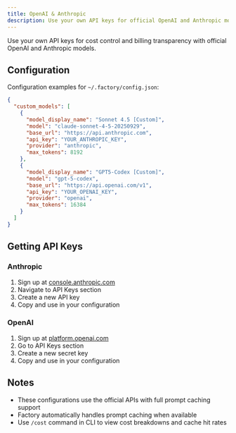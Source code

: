 ```yaml
---
title: OpenAI & Anthropic
description: Use your own API keys for official OpenAI and Anthropic models
---
```


Use your own API keys for cost control and billing transparency with official OpenAI and Anthropic models.

## Configuration

Configuration examples for `~/.factory/config.json`:

```json
{
  "custom_models": [
    {
      "model_display_name": "Sonnet 4.5 [Custom]",
      "model": "claude-sonnet-4-5-20250929",
      "base_url": "https://api.anthropic.com",
      "api_key": "YOUR_ANTHROPIC_KEY",
      "provider": "anthropic",
      "max_tokens": 8192
    },
    {
      "model_display_name": "GPT5-Codex [Custom]",
      "model": "gpt-5-codex",
      "base_url": "https://api.openai.com/v1",
      "api_key": "YOUR_OPENAI_KEY",
      "provider": "openai",
      "max_tokens": 16384
    }
  ]
}
```

## Getting API Keys

### Anthropic
1. Sign up at [console.anthropic.com](https://console.anthropic.com)
2. Navigate to API Keys section
3. Create a new API key
4. Copy and use in your configuration

### OpenAI
1. Sign up at [platform.openai.com](https://platform.openai.com)
2. Go to API Keys section
3. Create a new secret key
4. Copy and use in your configuration

## Notes

- These configurations use the official APIs with full prompt caching support
- Factory automatically handles prompt caching when available
- Use `/cost` command in CLI to view cost breakdowns and cache hit rates


